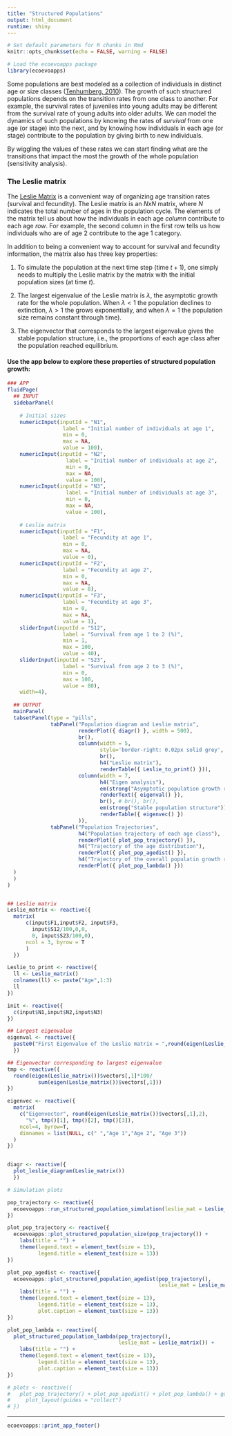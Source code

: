 ```yaml
---
title: "Structured Populations"
output: html_document
runtime: shiny
---
```


```r
# Set default parameters for R chunks in Rmd
knitr::opts_chunk$set(echo = FALSE, warning = FALSE)

# Load the ecoevoapps package
library(ecoevoapps)
```

Some populations are best modeled as a collection of individuals in distinct age or size classes ([Tenhumberg, 2010](https://www.nature.com/scitable/knowledge/library/ignoring-population-structure-can-lead-to-erroneous-15128671/)). The growth of such structured populations depends on the transition rates from one class to another. For example, the survival rates of juveniles into young  adults may be different from the survival rate of young adults into older adults. We can model the dynamics of such populations by knowing the rates of *survival* from one age (or stage) into the next, and by knowing how individuals in each age (or stage) contribute to the population by giving birth to new individuals. 

By wiggling the values of these rates we can start finding what are the transitions that impact the most the growth of the whole population (sensitivity analysis).

### The Leslie matrix
The [Leslie Matrix](https://en.wikipedia.org/wiki/Leslie_matrix) is a convenient way of organizing age transition rates (survival and fecundity). The Leslie matrix is an $NxN$ matrix, where $N$ indicates the total number of ages in the population cycle. The elements of the matrix tell us about how the individuals in each age *column* contribute to each age *row*. For example, the second column in the first row tells us how individuals who are of age 2 contribute to the age 1 category. 

In addition to being a convenient way to account for survival and fecundity information, the matrix also has three key properties:

1. To simulate the population at the next time step (time $t+1$), one simply needs to  multiply the Leslie matrix by the matrix with the initial population sizes (at time $t$).  

2. The largest eigenvalue of the Leslie matrix is $\lambda$, the asymptotic growth rate for the whole population. When $\lambda < 1$ the population declines to extinction, $\lambda > 1$ the grows exponentially, and when $\lambda = 1$ the population size remains constant through time).

3) The eigenvector that corresponds to the largest eigenvalue gives the stable population structure, i.e., the proportions of each age class after the population reached equilibrium.



#### Use the app below to explore these properties of structured population growth:

```r

### APP
fluidPage(
  ## INPUT
  sidebarPanel(
      
    # Initial sizes
    numericInput(inputId = "N1",
                  label = "Initial number of individuals at age 1",
                  min = 0,
                  max = NA,
                  value = 100),
    numericInput(inputId = "N2",
                   label = "Initial number of individuals at age 2",
                   min = 0,
                   max = NA,
                   value = 100),
    numericInput(inputId = "N3",
                   label = "Initial number of individuals at age 3",
                   min = 0,
                   max = NA,
                   value = 100),
      
    # Leslie matrix
    numericInput(inputId = "F1",
                  label = "Fecundity at age 1",
                  min = 0,
                  max = NA,
                  value = 0),
    numericInput(inputId = "F2",
                  label = "Fecundity at age 2",
                  min = 0,
                  max = NA,
                  value = 8),          
    numericInput(inputId = "F3",
                  label = "Fecundity at age 3",
                  min = 0,
                  max = NA,
                  value = 1),
    sliderInput(inputId = "S12",
                  label = "Survival from age 1 to 2 (%)",
                  min = 1,
                  max = 100,
                  value = 40),
    sliderInput(inputId = "S23",
                  label = "Survival from age 2 to 3 (%)",
                  min = 0,
                  max = 100,
                  value = 80),
    width=4),
  
  ## OUTPUT
  mainPanel(
  tabsetPanel(type = "pills",
              tabPanel("Population diagram and Leslie matrix",
                       renderPlot({ diagr() }, width = 500),
                       br(),
                       column(width = 5,
                              style='border-right: 0.02px solid grey',
                              br(),
                              h4("Leslie matrix"),
                              renderTable({ Leslie_to_print() })),
                       column(width = 7,
                              h4("Eigen analysis"),
                              em(strong("Asymptotic population growth rate (lambda)")),
                              renderText({ eigenval() }),
                              br(), # br(), br(),
                              em(strong("Stable population structure")),
                              renderTable({ eigenvec() })
                       )),
              tabPanel("Population Trajectories",
                       h4("Population trajectory of each age class"),
                       renderPlot({ plot_pop_trajectory() }),
                       h4("Trajectory of the age distribution"),
                       renderPlot({ plot_pop_agedist() }),
                       h4("Trajectory of the overall populatin growth rate"),
                       renderPlot({ plot_pop_lambda() }))
  )
  )
)


## Leslie matrix
Leslie_matrix <- reactive({
  matrix(
      c(input$F1,input$F2, input$F3,
        input$S12/100,0,0,
        0, input$S23/100,0),
      ncol = 3, byrow = T
      )
  })

Leslie_to_print <- reactive({
  ll <- Leslie_matrix()
  colnames(ll) <- paste("Age",1:3)
  ll
})

init <- reactive({
  c(input$N1,input$N2,input$N3)
})

## Largest eigenvalue
eigenval <- reactive({
  paste0("First Eigenvalue of the Leslie matrix = ",round(eigen(Leslie_matrix())$values,2)[1])
  })

## Eigenvector corresponding to largest eigenvalue
tmp <- reactive({
  round(eigen(Leslie_matrix())$vectors[,1]*100/
          sum(eigen(Leslie_matrix())$vectors[,1]))
})

eigenvec <- reactive({
  matrix(
    c("Eigenvector", round(eigen(Leslie_matrix())$vectors[,1],2),
      "%", tmp()[1], tmp()[2], tmp()[3]),
    ncol=4, byrow=T,
    dimnames = list(NULL, c(" ","Age 1","Age 2", "Age 3"))
  )
})


diagr <- reactive({ 
  plot_leslie_diagram(Leslie_matrix())
  })

# Simulation plots

pop_trajectory <- reactive({
  ecoevoapps::run_structured_population_simulation(leslie_mat = Leslie_matrix(), init = init(), time = 1000)
})

plot_pop_trajectory <- reactive({
  ecoevoapps::plot_structured_population_size(pop_trajectory()) +
    labs(title = "") +
    theme(legend.text = element_text(size = 13),
          legend.title = element_text(size = 13))
})

plot_pop_agedist <- reactive({
  ecoevoapps::plot_structured_population_agedist(pop_trajectory(), 
                                                 leslie_mat = Leslie_matrix())+
    labs(title = "") +
    theme(legend.text = element_text(size = 13),
          legend.title = element_text(size = 13),
          plot.caption = element_text(size = 13))
})

plot_pop_lambda <- reactive({
  plot_structured_population_lambda(pop_trajectory(), 
                                    leslie_mat = Leslie_matrix()) +
    labs(title = "") +
    theme(legend.text = element_text(size = 13),
          legend.title = element_text(size = 13),
          plot.caption = element_text(size = 13))
})

# plots <- reactive({
#   plot_pop_trajectory() + plot_pop_agedist() + plot_pop_lambda() + guide_area() +
#     plot_layout(guides = "collect")
# })

```


-------------


```r
ecoevoapps::print_app_footer()
```
